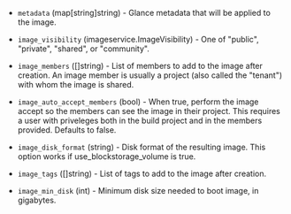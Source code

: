 <!-- Code generated from the comments of the ImageConfig struct in builder/openstack/image_config.go; DO NOT EDIT MANUALLY -->

-   `metadata` (map[string]string) - Glance metadata that will be applied to the image.
    
-   `image_visibility` (imageservice.ImageVisibility) - One of "public", "private", "shared", or "community".
    
-   `image_members` ([]string) - List of members to add to the image after creation. An image member is
    usually a project (also called the "tenant") with whom the image is
    shared.
    
-   `image_auto_accept_members` (bool) - When true, perform the image accept so the members can see the image in their
    project. This requires a user with priveleges both in the build project and
    in the members provided. Defaults to false.
    
-   `image_disk_format` (string) - Disk format of the resulting image. This option works if
    use_blockstorage_volume is true.
    
-   `image_tags` ([]string) - List of tags to add to the image after creation.
    
-   `image_min_disk` (int) - Minimum disk size needed to boot image, in gigabytes.
    
